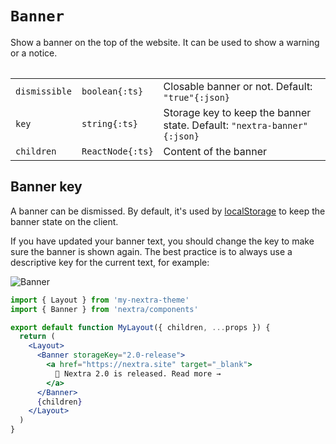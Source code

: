 
# `Banner`

Show a banner on the top of the website. It can be used to show a warning or a
notice.

<Table>

|               |                  |                                                                         |
| ------------- | ---------------- | ----------------------------------------------------------------------- |
| `dismissible` | `boolean{:ts}`   | Closable banner or not. Default: `"true"{:json}`                        |
| `key`         | `string{:ts}`    | Storage key to keep the banner state. Default: `"nextra-banner"{:json}` |
| `children`    | `ReactNode{:ts}` | Content of the banner                                                   |

</Table>

## Banner key

A banner can be dismissed. By default, it's used by
[localStorage](https://developer.mozilla.org/en-US/docs/Web/API/Window/localStorage)
to keep the banner state on the client.

If you have updated your banner text, you should change the key to make sure the
banner is shown again. The best practice is to always use a descriptive key for
the current text, for example:

<Screenshot>![Banner](/assets/docs/banner.png)</Screenshot>

```jsx filename="app/layout.jsx" {7-11}
import { Layout } from 'my-nextra-theme'
import { Banner } from 'nextra/components'

export default function MyLayout({ children, ...props }) {
  return (
    <Layout>
      <Banner storageKey="2.0-release">
        <a href="https://nextra.site" target="_blank">
          🎉 Nextra 2.0 is released. Read more →
        </a>
      </Banner>
      {children}
    </Layout>
  )
}
```
